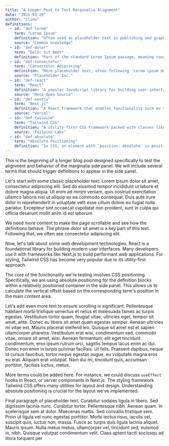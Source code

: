 ```yaml
---
title: "A Longer Post to Test Marginalia Alignment"
date: "2025-03-28"
author: "Cline"
definitions:
  - id: "def-lorem"
    term: "Lorem Ipsum"
    definition: "Often used as placeholder text in publishing and graphic design. It demonstrates the visual form of a document or a typeface without relying on meaningful content."
    source: "Common knowledge"
  - id: "def-dolor"
    term: "Dolor Sit Amet"
    definition: "Part of the standard Lorem Ipsum passage, meaning roughly 'pain itself'. It's derived from a work by Cicero."
  - id: "def-consectetur"
    term: "Consectetur Adipiscing"
    definition: "More placeholder text, often following 'Lorem ipsum dolor sit amet'. It means 'consectetur adipiscing elit', referring to elite-level pondering."
    source: "Placeholder Inc."
  - id: "def-react"
    term: "React"
    definition: "A popular JavaScript library for building user interfaces, particularly single-page applications. It allows developers to create reusable UI components."
    source: "Meta Open Source"
  - id: "def-nextjs"
    term: "Next.js"
    definition: "A React framework that enables functionality such as server-side rendering and generating static websites for React based web applications."
    source: "Vercel"
  - id: "def-tailwind"
    term: "Tailwind CSS"
    definition: "A utility-first CSS framework packed with classes like `flex`, `pt-4`, `text-center` and `rotate-90` that can be composed to build any design, directly in your markup."
    source: "Tailwind Labs"
  - id: "def-absolute"
    term: "Absolute Positioning"
    definition: "In CSS, an element with `position: absolute` is positioned relative to its nearest positioned ancestor (instead of positioned relative to the viewport, like fixed). If an absolute-positioned element has no positioned ancestors, it uses the document body, and moves along with page scrolling."
---
```


This is the beginning of a longer blog post designed specifically to test the alignment and behavior of the marginalia side panel. We will include several terms that should trigger definitions to appear in the side panel.

Let's start with some classic placeholder text: <Term targetId="def-lorem">Lorem ipsum</Term> dolor sit amet, consectetur adipiscing elit. Sed do eiusmod tempor incididunt ut labore et dolore magna aliqua. Ut enim ad minim veniam, quis nostrud exercitation ullamco laboris nisi ut aliquip ex ea commodo consequat. Duis aute irure dolor in reprehenderit in voluptate velit esse cillum dolore eu fugiat nulla pariatur. Excepteur sint occaecat cupidatat non proident, sunt in culpa qui officia deserunt mollit anim id est laborum.

We need more content to make the page scrollable and see how the definitions behave. The phrase <Term targetId="def-dolor">dolor sit amet</Term> is a key part of this text. Following that, we often see <Term targetId="def-consectetur">consectetur adipiscing</Term> elit.

Now, let's talk about some web development technologies. <Term targetId="def-react">React</Term> is a foundational library for building modern user interfaces. Many developers use it with frameworks like <Term targetId="def-nextjs">Next.js</Term> to build performant web applications. For styling, <Term targetId="def-tailwind">Tailwind CSS</Term> has become very popular due to its utility-first approach.

The core of the functionality we're testing involves CSS positioning. Specifically, we are using <Term targetId="def-absolute">absolute positioning</Term> for the definition blocks within a relatively positioned container in the side panel. This allows us to calculate the vertical offset based on the corresponding term's position in the main content area.

Let's add even more text to ensure scrolling is significant. Pellentesque habitant morbi tristique senectus et netus et malesuada fames ac turpis egestas. Vestibulum tortor quam, feugiat vitae, ultricies eget, tempor sit amet, ante. Donec eu libero sit amet quam egestas semper. Aenean ultricies mi vitae est. Mauris placerat eleifend leo. Quisque sit amet est et sapien ullamcorper pharetra. Vestibulum erat wisi, condimentum sed, commodo vitae, ornare sit amet, wisi. Aenean fermentum, elit eget tincidunt condimentum, eros ipsum rutrum orci, sagittis tempus lacus enim ac dui. Donec non enim in turpis pulvinar facilisis. Ut felis. Praesent dapibus, neque id cursus faucibus, tortor neque egestas augue, eu vulputate magna eros eu erat. Aliquam erat volutpat. Nam dui mi, tincidunt quis, accumsan porttitor, facilisis luctus, metus.

More terms could be added here. For instance, we could discuss `useEffect` hooks in <Term targetId="def-react">React</Term>, or server components in <Term targetId="def-nextjs">Next.js</Term>. The styling framework <Term targetId="def-tailwind">Tailwind CSS</Term> offers many utilities for layout and design. Understanding <Term targetId="def-absolute">absolute positioning</Term> is crucial for the layout we've implemented.

Final paragraph of placeholder text. Curabitur sodales ligula in libero. Sed dignissim lacinia nunc. Curabitur tortor. Pellentesque nibh. Aenean quam. In scelerisque sem at dolor. Maecenas mattis. Sed convallis tristique sem. Proin ut ligula vel nunc egestas porttitor. Morbi lectus risus, iaculis vel, suscipit quis, luctus non, massa. Fusce ac turpis quis ligula lacinia aliquet. Mauris ipsum. Nulla metus metus, ullamcorper vel, tincidunt sed, euismod in, nibh. Quisque volutpat condimentum velit. Class aptent taciti sociosqu ad litora torquent per
